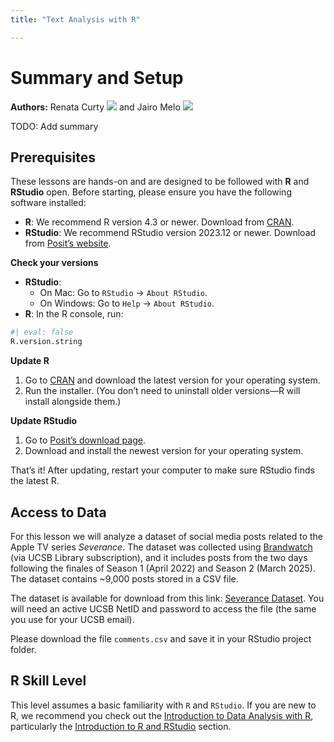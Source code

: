 ```yaml
---
title: "Text Analysis with R"

---
```


# Summary and Setup

**Authors:** Renata Curty <a href="https://orcid.org/0000-0002-4615-6030" target="_blank"><img src="https://i0.wp.com/info.orcid.org/wp-content/uploads/2021/12/orcid_16x16.gif?resize=16%2C16&ssl=1" /></a> and Jairo Melo <a href="https://orcid.org/0000-0002-2020-1163" target="_blank"><img src="https://i0.wp.com/info.orcid.org/wp-content/uploads/2021/12/orcid_16x16.gif?resize=16%2C16&ssl=1" /></a>

TODO: Add summary

## Prerequisites

These lessons are hands-on and are designed to be followed with **R** and **RStudio** open. Before starting, please ensure you have the following software installed:

- **R**: We recommend R version 4.3 or newer. Download from [CRAN](https://cran.r-project.org/){target='_blank'}.
- **RStudio**: We recommend RStudio version 2023.12 or newer. Download from [Posit's website](https://posit.co/download/rstudio-desktop/){target='_blank'}.

::: {.callout-note title="How to update R and RStudio" collapse="true"}

**Check your versions**

- **RStudio**:
  - On Mac: Go to `RStudio` -> `About RStudio`.
  - On Windows: Go to `Help` -> `About RStudio`.

- **R**: In the R console, run:

```r
#| eval: false
R.version.string
```

**Update R**

1. Go to [CRAN](https://cran.r-project.org/){target='_blank'} and download the latest version for your operating system.
2. Run the installer. (You don’t need to uninstall older versions—R will install alongside them.)

**Update RStudio**

1. Go to [Posit’s download page](https://posit.co/download/rstudio-desktop/){target='_blank'}.
2. Download and install the newest version for your operating system.

That’s it! After updating, restart your computer to make sure RStudio finds the latest R.

:::

## Access to Data

For this lesson we will analyze a dataset of social media posts related to the Apple TV series *Severance*. The dataset was collected using [Brandwatch](https://www.brandwatch.com/){target='_blank'} (via UCSB Library subscription), and it includes posts from the two days following the finales of Season 1 (April 2022) and Season 2 (March 2025). The dataset contains ~9,000 posts stored in a CSV file.

The dataset is available for download from this link: [Severance Dataset](https://ucsb.box.com/s/z6buv80wmgqm1wb389o1j6vl9k3ldapv){target='_blank'}. You will need an active UCSB NetID and password to access the file (the same you use for your UCSB email).

Please download the file `comments.csv` and save it in your RStudio project folder.

## R Skill Level

This level assumes a basic familiarity with `R` and `RStudio`. If you are new to R, we recommend you check out the [Introduction to Data Analysis with R](https://carpentry.library.ucsb.edu/R-ecology-lesson-2024-10-08/){target='_blank'}, particularly the [Introduction to R and RStudio](https://carpentry.library.ucsb.edu/R-ecology-lesson-2024-10-08/introduction-r-rstudio.html) section.

